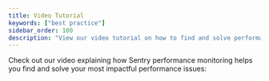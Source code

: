 ```yaml
---
title: Video Tutorial
keywords: ["best practice"]
sidebar_order: 100
description: "View our video tutorial on how to find and solve performance issues."
---
```


Check out our video explaining how Sentry performance monitoring helps you find and solve your most impactful performance issues:
<YouTubeEmbed id="Ap5lQg7UL-s" />
